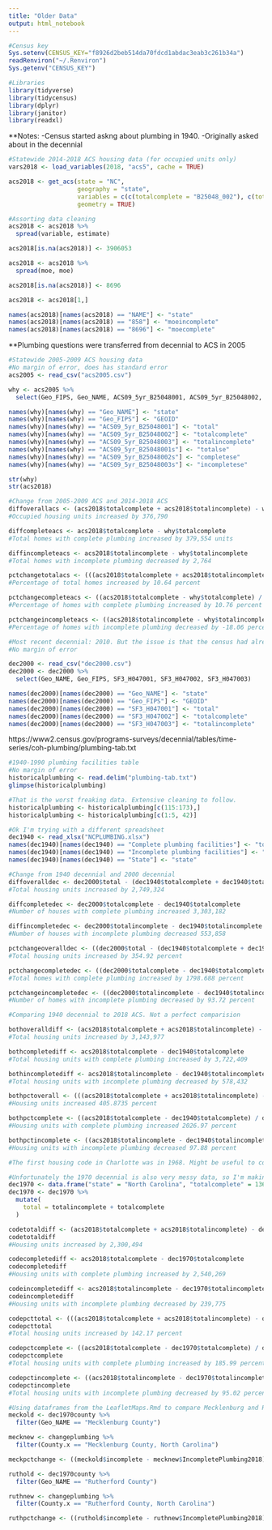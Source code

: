 ```yaml
---
title: "Older Data"
output: html_notebook
---
```

```r
#Census key
Sys.setenv(CENSUS_KEY="f8926d2beb514da70fdcd1abdac3eab3c261b34a")
readRenviron("~/.Renviron")
Sys.getenv("CENSUS_KEY")

#Libraries
library(tidyverse)
library(tidycensus)
library(dplyr)
library(janitor)
library(readxl)
```

**Notes:
-Census started askng about plumbing in 1940.
-Originally asked about in the decennial

```r
#Statewide 2014-2018 ACS housing data (for occupied units only)
vars2018 <- load_variables(2018, "acs5", cache = TRUE)

acs2018 <- get_acs(state = "NC",
                   geography = "state",
                   variables = c(c(totalcomplete = "B25048_002"), c(totalincomplete = "B25048_003")),
                   geometry = TRUE)

#Assorting data cleaning
acs2018 <- acs2018 %>%
  spread(variable, estimate)

acs2018[is.na(acs2018)] <- 3906053

acs2018 <- acs2018 %>%
  spread(moe, moe)

acs2018[is.na(acs2018)] <- 8696

acs2018 <- acs2018[1,]

names(acs2018)[names(acs2018) == "NAME"] <- "state"
names(acs2018)[names(acs2018) == "858"] <- "moeincomplete"
names(acs2018)[names(acs2018) == "8696"] <- "moecomplete"
```

**Plumbing questions were transferred from decennial to ACS in 2005
```r
#Statewide 2005-2009 ACS housing data
#No margin of error, does has standard error
acs2005 <- read_csv("acs2005.csv")

why <- acs2005 %>%
  select(Geo_FIPS, Geo_NAME, ACS09_5yr_B25048001, ACS09_5yr_B25048002, ACS09_5yr_B25048003, ACS09_5yr_B25048001s, ACS09_5yr_B25048002s, ACS09_5yr_B25048003s)

names(why)[names(why) == "Geo_NAME"] <- "state"
names(why)[names(why) == "Geo_FIPS"] <- "GEOID"
names(why)[names(why) == "ACS09_5yr_B25048001"] <- "total"
names(why)[names(why) == "ACS09_5yr_B25048002"] <- "totalcomplete"
names(why)[names(why) == "ACS09_5yr_B25048003"] <- "totalincomplete"
names(why)[names(why) == "ACS09_5yr_B25048001s"] <- "totalse"
names(why)[names(why) == "ACS09_5yr_B25048002s"] <- "completese"
names(why)[names(why) == "ACS09_5yr_B25048003s"] <- "incompletese"
```

```r
str(why)
str(acs2018)

#Change from 2005-2009 ACS and 2014-2018 ACS
diffoverallacs <- (acs2018$totalcomplete + acs2018$totalincomplete) - why$total
#Occupied housing units increased by 376,790

diffcompleteacs <- acs2018$totalcomplete - why$totalcomplete
#Total homes with complete plumbing increased by 379,554 units

diffincompleteacs <- acs2018$totalincomplete - why$totalincomplete
#Total homes with incomplete plumbing decreased by 2,764

pctchangetotalacs <- (((acs2018$totalcomplete + acs2018$totalincomplete) - why$total) / why$total) * 100
#Percentage of total homes increased by 10.64 percent

pctchangecompleteacs <- ((acs2018$totalcomplete - why$totalcomplete) / why$totalcomplete) * 100
#Percentage of homes with complete plumbing increased by 10.76 percent

pctchangeincompleteacs <- ((acs2018$totalincomplete - why$totalincomplete) / why$totalincomplete) * 100
#Percentage of homes with incomplete plumbing decreased by -18.06 percent
```

```r
#Most recent decennial: 2010. But the issue is that the census had already switched plumbing over to the ACS. So the most recent decennial with plumbing data is 2010
#No margin of error

dec2000 <- read_csv("dec2000.csv")
dec2000 <- dec2000 %>%
  select(Geo_NAME, Geo_FIPS, SF3_H047001, SF3_H047002, SF3_H047003)

names(dec2000)[names(dec2000) == "Geo_NAME"] <- "state"
names(dec2000)[names(dec2000) == "Geo_FIPS"] <- "GEOID"
names(dec2000)[names(dec2000) == "SF3_H047001"] <- "total"
names(dec2000)[names(dec2000) == "SF3_H047002"] <- "totalcomplete"
names(dec2000)[names(dec2000) == "SF3_H047003"] <- "totalincomplete"
```

https://www2.census.gov/programs-surveys/decennial/tables/time-series/coh-plumbing/plumbing-tab.txt

```r
#1940-1990 plumbing facilities table
#No margin of error
historicalplumbing <- read.delim("plumbing-tab.txt")
glimpse(historicalplumbing)

#That is the worst freaking data. Extensive cleaning to follow.
historicalplumbing <- historicalplumbing[c(115:173),]
historicalplumbing <- historicalplumbing[c(1:5, 42)]

#Ok I'm trying with a different spreadsheet
dec1940 <- read_xlsx("NCPLUMBING.xlsx")
names(dec1940)[names(dec1940) == "Complete plumbing facilities"] <- "totalcomplete"
names(dec1940)[names(dec1940) == "Incomplete plumbing facilities"] <- "totalincomplete"
names(dec1940)[names(dec1940) == "State"] <- "state"
```

```r
#Change from 1940 decennial and 2000 decennial
diffoveralldec <- dec2000$total - (dec1940$totalcomplete + dec1940$totalincomplete)
#Total housing units increased by 2,749,324

diffcompletedec <- dec2000$totalcomplete - dec1940$totalcomplete
#Number of houses with complete plumbing increased 3,303,182

diffincompletedec <- dec2000$totalincomplete - dec1940$totalincomplete
#Number of houses with incomplete plumbing decreased 553,858

pctchangeoveralldec <- ((dec2000$total - (dec1940$totalcomplete + dec1940$totalincomplete)) / (dec1940$totalcomplete + dec1940$totalincomplete)) * 100
#Total housing units increased by 354.92 percent

pctchangecompletedec <- ((dec2000$totalcomplete - dec1940$totalcomplete) / dec1940$totalcomplete) * 100
#Total homes with complete plumbing increased by 1798.688 percent

pctchangeincompletedec <- ((dec2000$totalincomplete - dec1940$totalincomplete) / dec1940$totalincomplete) * 100
#Number of homes with incomplete plumbing decreased by 93.72 percent
```

```r
#Comparing 1940 decennial to 2018 ACS. Not a perfect comparision

bothoveralldiff <- (acs2018$totalcomplete + acs2018$totalincomplete) - (dec1940$totalcomplete + dec1940$totalincomplete)
#Total housing units increased by 3,143,977

bothcompletediff <- acs2018$totalcomplete - dec1940$totalcomplete
#Total housing units with complete plumbing increased by 3,722,409

bothincompletediff <- acs2018$totalincomplete - dec1940$totalincomplete
#Total housing units with incomplete plumbing decreased by 578,432

bothpctoverall <- (((acs2018$totalcomplete + acs2018$totalincomplete) - (dec1940$totalcomplete + dec1940$totalincomplete)) / (dec1940$totalcomplete + dec1940$totalincomplete)) * 100
#Housing units increased 405.8735 percent

bothpctcomplete <- ((acs2018$totalcomplete - dec1940$totalcomplete) / dec1940$totalcomplete) * 100
#Housing units with complete plumbing increased 2026.97 percent

bothpctincomplete <- ((acs2018$totalincomplete - dec1940$totalincomplete) / dec1940$totalincomplete) * 100
#Housing units with incomplete plumbing decreased 97.88 percent
```

```r
#The first housing code in Charlotte was in 1968. Might be useful to compare the 1970 decennial to the 2018 ACS then

#Unfortunately the 1970 decennial is also very messy data, so I'm making my own dataframe.
dec1970 <- data.frame("state" = "North Carolina", "totalcomplete" = 1365784, "totalincomplete" = 252319, "percent" = 15.6)
dec1970 <- dec1970 %>%
  mutate(
    total = totalincomplete + totalcomplete
  )

codetotaldiff <- (acs2018$totalcomplete + acs2018$totalincomplete) - dec1970$total
codetotaldiff
#Housing units increased by 2,300,494

codecompletediff <- acs2018$totalcomplete - dec1970$totalcomplete
codecompletediff
#Housing units with complete plumbing increased by 2,540,269

codeincompletediff <- acs2018$totalincomplete - dec1970$totalincomplete
codeincompletediff
#Housing units with incomplete plumbing decreased by 239,775

codepcttotal <- (((acs2018$totalcomplete + acs2018$totalincomplete) - dec1970$total) / dec1970$total) * 100
codepcttotal
#Total housing units increased by 142.17 percent

codepctcomplete <- ((acs2018$totalcomplete - dec1970$totalcomplete) / dec1970$totalcomplete) * 100
codepctcomplete
#Total housing units with complete plumbing increased by 185.99 percent

codepctincomplete <- ((acs2018$totalincomplete - dec1970$totalincomplete) / dec1970$totalincomplete) * 100
codepctincomplete
#Total housing units with incomplete plumbing decreased by 95.02 percent
```

```r
#Using dataframes from the LeafletMaps.Rmd to compare Mecklenburg and Rutherford County.
meckold <- dec1970county %>%
  filter(Geo_NAME == "Mecklenburg County")

mecknew <- changeplumbing %>%
  filter(County.x == "Mecklenburg County, North Carolina")

meckpctchange <- ((meckold$incomplete - mecknew$IncompletePlumbing2018) / mecknew$IncompletePlumbing2018) * 100 #Decreased by 53.40 percent

ruthold <- dec1970county %>%
  filter(Geo_NAME == "Rutherford County")

ruthnew <- changeplumbing %>%
  filter(County.x == "Rutherford County, North Carolina")

ruthpctchange <- ((ruthold$incomplete - ruthnew$IncompletePlumbing2018) / ruthnew$IncompletePlumbing2018)
```

